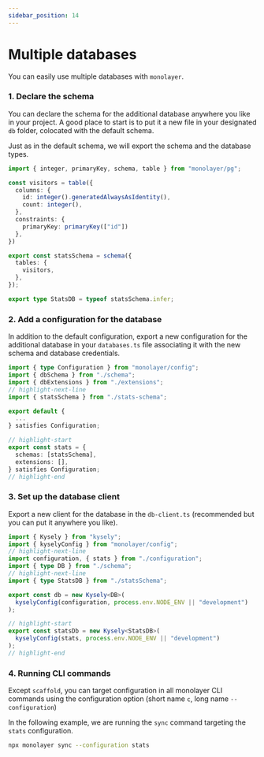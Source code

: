 ```yaml
---
sidebar_position: 14
---
```


# Multiple databases

You can easily use multiple databases with `monolayer`.

### 1. Declare the schema

You can declare the schema for the additional database anywhere you like in your project.
A good place to start is to put it a new file in your designated `db` folder, colocated with the default schema.

Just as in the default schema, we will export the schema and the database types.

```ts title="stats-schema.ts"
import { integer, primaryKey, schema, table } from "monolayer/pg";

const visitors = table({
  columns: {
    id: integer().generatedAlwaysAsIdentity(),
    count: integer(),
  },
  constraints: {
    primaryKey: primaryKey(["id"])
  },
})

export const statsSchema = schema({
  tables: {
    visitors,
  },
});

export type StatsDB = typeof statsSchema.infer;
```

### 2. Add a configuration for the database

In addition to the default configuration, export a new configuration for the additional database in
your `databases.ts` file associating it with the new schema and database credentials.

```ts title="databases.ts"
import { type Configuration } from "monolayer/config";
import { dbSchema } from "./schema";
import { dbExtensions } from "./extensions";
// highlight-next-line
import { statsSchema } from "./stats-schema";

export default {
  ...
} satisfies Configuration;

// highlight-start
export const stats = {
  schemas: [statsSchema],
  extensions: [],
} satisfies Configuration;
// highlight-end
```

### 3. Set up the database client

Export a new client for the database in the `db-client.ts` (recommended but you can put it anywhere you like).

```ts title="db-client.ts.ts"
import { Kysely } from "kysely";
import { kyselyConfig } from "monolayer/config";
// highlight-next-line
import configuration, { stats } from "./configuration";
import { type DB } from "./schema";
// highlight-next-line
import { type StatsDB } from "./statsSchema";

export const db = new Kysely<DB>(
  kyselyConfig(configuration, process.env.NODE_ENV || "development")
);

// highlight-start
export const statsDb = new Kysely<StatsDB>(
  kyselyConfig(stats, process.env.NODE_ENV || "development")
);
// highlight-end
```

### 4. Running CLI commands

Except `scaffold`, you can target configuration in all monolayer CLI commands using the configuration option (short name `c`, long name `--configuration`)

In the following example, we are running the `sync` command targeting the `stats` configuration.

```bash
npx monolayer sync --configuration stats
```
